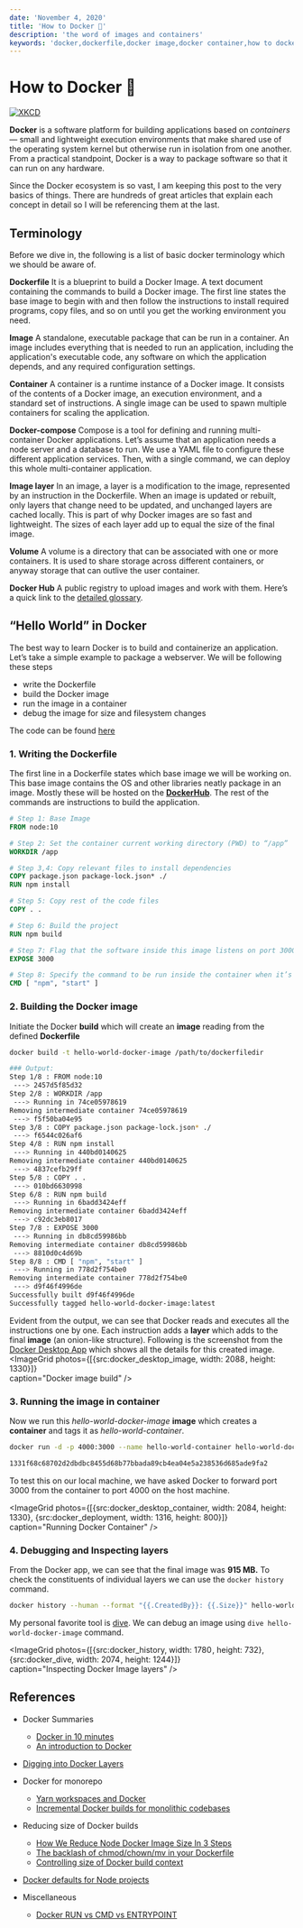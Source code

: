 ```yaml
---
date: 'November 4, 2020'
title: 'How to Docker 🐋'
description: 'the word of images and containers'
keywords: 'docker,dockerfile,docker image,docker container,how to docker'
---
```



# How to Docker 🐋

[![XKCD](https://imgs.xkcd.com/comics/containers_2x.png)](https://xkcd.com/1988/)

**Docker** is a software platform for building applications based on _containers_ — small and lightweight execution environments that make shared use of the operating system kernel but otherwise run in isolation from one another. From a practical standpoint, Docker is a way to package software so that it can run on any hardware.

Since the Docker ecosystem is so vast, I am keeping this post to the very basics of things. There are hundreds of great articles that explain each concept in detail so I will be referencing them at the last.

## Terminology

Before we dive in, the following is a list of basic docker terminology which we should be aware of.

**Dockerfile**
It is a blueprint to build a Docker Image. A text document containing the commands to build a Docker image. The first line states the base image to begin with and then follow the instructions to install required programs, copy files, and so on until you get the working environment you need.

**Image**
A standalone, executable package that can be run in a container. An image includes everything that is needed to run an application, including the application's executable code, any software on which the application depends, and any required configuration settings.

**Container**
A container is a runtime instance of a Docker image. It consists of the contents of a Docker image, an execution environment, and a standard set of instructions. A single image can be used to spawn multiple containers for scaling the application.

**Docker-compose**
Compose is a tool for defining and running multi-container Docker applications. Let’s assume that an application needs a node server and a database to run. We use a YAML file to configure these different application services. Then, with a single command, we can deploy this whole multi-container application.

**Image layer**
In an image, a layer is a modification to the image, represented by an instruction in the Dockerfile. When an image is updated or rebuilt, only layers that change need to be updated, and unchanged layers are cached locally. This is part of why Docker images are so fast and lightweight. The sizes of each layer add up to equal the size of the final image.

**Volume**
A volume is a directory that can be associated with one or more containers. It is used to share storage across different containers, or anyway storage that can outlive the user container.

**Docker Hub**
A public registry to upload images and work with them. Here’s a quick link to the [detailed glossary](https://docs.docker.com/glossary/).

## “Hello World” in Docker

The best way to learn Docker is to build and containerize an application. Let’s take a simple example to package a webserver. We will be following these steps

- write the Dockerfile
- build the Docker image
- run the image in a container
- debug the image for size and filesystem changes

The code can be found [here](https://github.com/yashatgit/docker-hello-world)

### 1. Writing the Dockerfile

The first line in a Dockerfile states which base image we will be working on. This base image contains the OS and other libraries neatly package in an image. Mostly these will be hosted on the [**DockerHub**](https://hub.docker.com/search?q=&type=image&category=base).
The rest of the commands are instructions to build the application.

```Dockerfile
# Step 1: Base Image
FROM node:10

# Step 2: Set the container current working directory (PWD) to “/app”
WORKDIR /app

# Step 3,4: Copy relevant files to install dependencies
COPY package.json package-lock.json* ./
RUN npm install

# Step 5: Copy rest of the code files
COPY . .

# Step 6: Build the project
RUN npm build

# Step 7: Flag that the software inside this image listens on port 3000
EXPOSE 3000

# Step 8: Specify the command to be run inside the container when it’s started
CMD [ "npm", "start" ]
```

### 2. Building the Docker image

Initiate the Docker **build** which will create an **image** reading from the defined **Dockerfile**

```bash
docker build -t hello-world-docker-image /path/to/dockerfiledir

### Output:
Step 1/8 : FROM node:10
 ---> 2457d5f85d32
Step 2/8 : WORKDIR /app
 ---> Running in 74ce05978619
Removing intermediate container 74ce05978619
 ---> f5f50ba04e95
Step 3/8 : COPY package.json package-lock.json* ./
 ---> f6544c026af6
Step 4/8 : RUN npm install
 ---> Running in 440bd0140625
Removing intermediate container 440bd0140625
 ---> 4837cefb29ff
Step 5/8 : COPY . .
 ---> 010bd6630998
Step 6/8 : RUN npm build
 ---> Running in 6badd3424eff
Removing intermediate container 6badd3424eff
 ---> c92dc3eb8017
Step 7/8 : EXPOSE 3000
 ---> Running in db8cd59986bb
Removing intermediate container db8cd59986bb
 ---> 8810d0c4d69b
Step 8/8 : CMD [ "npm", "start" ]
 ---> Running in 778d2f754be0
Removing intermediate container 778d2f754be0
 ---> d9f46f4996de
Successfully built d9f46f4996de
Successfully tagged hello-world-docker-image:latest
```

Evident from the output, we can see that Docker reads and executes all the instructions one by one. Each instruction adds a **layer** which adds to the final **image** (an onion-like structure).
Following is the screenshot from the [Docker Desktop App](https://www.docker.com/products/docker-desktop) which shows all the details for this created image.
<ImageGrid
photos={[{src:docker_desktop_image, width: 2088 , height: 1330}]}  
caption="Docker image build"
/>

### 3. Running the image in container

Now we run this _hello-world-docker-image_ **image** which creates a **container** and tags it as _hello-world-container_.

```bash
docker run -d -p 4000:3000 --name hello-world-container hello-world-docker-image

1331f68c68702d2dbdbc8455d68b77bbada89cb4ea04e5a238536d685ade9fa2
```

To test this on our local machine, we have asked Docker to forward port 3000 from the container to port 4000 on the host machine.

<ImageGrid
photos={[{src:docker_desktop_container, width: 2084, height: 1330}, {src:docker_deployment, width: 1316, height: 800}]}  
caption="Running Docker Container"
/>

### 4. Debugging and Inspecting layers

From the Docker app, we can see that the final image was **915 MB.** To check the constituents of individual layers we can use the `docker history` command.

```bash
docker history --human --format "{{.CreatedBy}}: {{.Size}}" hello-world-docker-image
```

My personal favorite tool is [dive](https://github.com/wagoodman/dive). We can debug an image using `dive hello-world-docker-image` command.

<ImageGrid
photos={[{src:docker_history, width: 1780 , height: 732}, {src:docker_dive, width: 2074 , height: 1244}]}  
caption="Inspecting Docker Image layers"
/>

## References

- Docker Summaries
  - [Docker in 10 minutes](https://www.youtube.com/watch?v=gAkwW2tuIqE&&)
  - [An introduction to Docker](https://lettieri.iet.unipi.it/virtualization/2018/20181220-Docker-seminar.pdf)
- [Digging into Docker Layers](https://medium.com/@jessgreb01/digging-into-docker-layers-c22f948ed612)

- Docker for monorepo

  - [Yarn workspaces and Docker](https://medium.com/@xfor/yarn-workspaces-and-docker-39e30402b69b)
  - [Incremental Docker builds for monolithic codebases](https://cjolowicz.github.io/posts/incremental-docker-builds-for-monolithic-codebases/)

- Reducing size of Docker builds

  - [How We Reduce Node Docker Image Size In 3 Steps](https://medium.com/trendyol-tech/how-we-reduce-node-docker-image-size-in-3-steps-ff2762b51d5a)
  - [The backlash of chmod/chown/mv in your Dockerfile](https://medium.com/@lmakarov/the-backlash-of-chmod-chown-mv-in-your-Dockerfile-f12fe08c0b55)
  - [Controlling size of Docker build context](https://stackoverflow.com/questions/26600769/build-context-for-docker-image-very-large)

- [Docker defaults for Node projects](https://github.com/BretFisher/node-docker-good-defaults/blob/69c923bc64/Dockerfile)

- Miscellaneous
  - [Docker RUN vs CMD vs ENTRYPOINT](https://goinbigdata.com/docker-run-vs-cmd-vs-entrypoint/)
